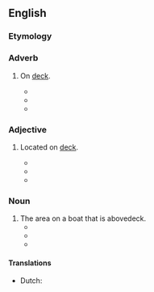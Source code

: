 ==English==

===Etymology===
{{compound|en|above|deck}}

===Adverb===
{{en-adv}}

# {{lb|en|nautical}} On [[deck]].
#* {{quote-book|en|year=1983| title=A Field Guide to the Whales, Porpoises, and Seals of the Gulf of Maine and Eastern Canada|author=Steven K. Katona, ‎Valerie Rough, ‎David T. Richardson | page=20| passage=Dress warmly so that you can stay '''abovedeck''' in the fresh air.}}
#* {{quote-book|en|year=2004| title=Stillness: And Other Stories|author=Courtney Angela Brkic | page=| passage='''Abovedeck''' the air had been black with wind.}}
#* {{quote-book|en|year=2010| title=Come Looking for Me|author=Cheryl Cooper | page=| passage=I wondered, sir, if you might like to accompany me '''abovedeck''' for some fresh air.}}

===Adjective===
{{en-adj}}

# {{lb|en|nautical}} Located on [[deck]].
#* {{quote-book|en|year=1997| title=Gunner's Mate |author=Jim Bomar | page=5-44| passage=These heating elements allow the gun mount to continue to operate when the '''abovedeck''' temperature is as low as 40° C.}}
#* {{quote-book|en|year=2016| title=Lagoona Blue and the Big Sea Scarecation|author=Nessi Monstrata | page=| passage=The ship's rocking seemed less noticeable below the water's surface, so the first mate recommended that everyone come out of the '''abovedeck''' cabins and staterooms to weather the storm in the lower ballrooms.}}
#* {{quote-book|en|year=2016| title=Ironclad Alibi|author=Michael Kilian | page=| passage=She was easily two hundred fifty feet long, with her dark, forbidding '''abovedeck''' casement taking up some two-thirds of that length. }}

===Noun===
{{en-noun|?}}

# The area on a boat that is abovedeck.
#* {{quote-book|en|year=1978| title=How to Get from January Through December in Powerboating|author=Martin Levin | page=174| passage=It's a good idea to plan these jobs in logical steps, working down from '''abovedeck''' to the bilge.}}
#* {{quote-book|en|year=2004| title=From the Heart of the Storm |author=Kurt R. A. Giambastiani | page=276| passage=The brightness from '''abovedeck''' made the shadowed interior all the darker. }}
#* {{quote-book|en|year=2015| title=Tides of Passion|author=Sara Orwig | page=| passage=From '''abovedeck''', shouts could be heard, mingling with the sound of running feet.}}

====Translations====
{{trans-top|on deck}}
* Dutch: {{t+|nl|bovendeks}}
{{trans-mid}}
{{trans-bottom}}